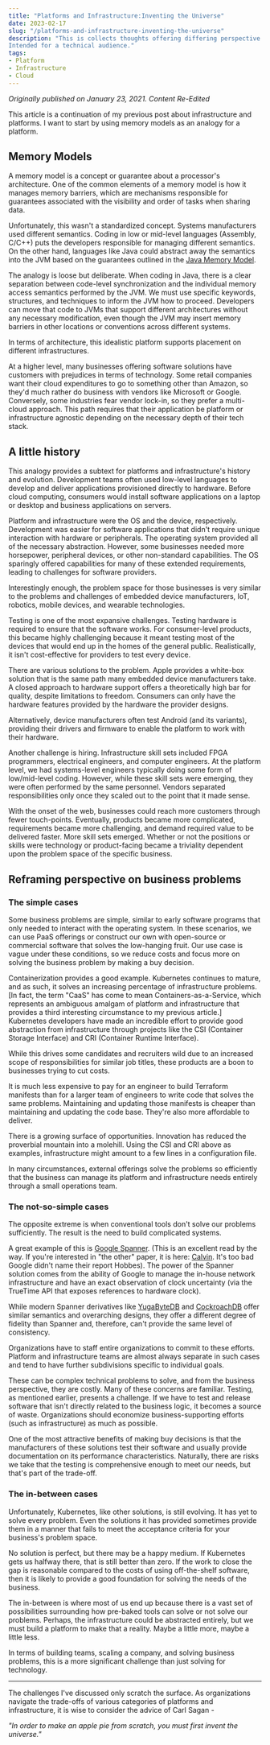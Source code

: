 ```yaml
---
title: "Platforms and Infrastructure:Inventing the Universe"
date: 2023-02-17
slug: "/platforms-and-infrastructure-inventing-the-universe"
description: "This is collects thoughts offering differing perspective about platform and infrastructure.
Intended for a technical audience."
tags:
- Platform
- Infrastructure
- Cloud
---
```


_Originally published on January 23, 2021. Content Re-Edited_

This article is a continuation of my previous post about infrastructure and platforms. 
I want to start by using memory models as an analogy for a platform.

##  Memory Models

A memory model is a concept or guarantee about a processor's architecture. 
One of the common elements of a memory model is how it manages memory barriers,
which are mechanisms responsible for guarantees associated with the visibility and order of tasks when sharing data.

Unfortunately, this wasn't a standardized concept.
Systems manufacturers used different semantics.
Coding in low or mid-level languages (Assembly, C/C++) puts the developers responsible for managing different semantics.
On the other hand,
languages like Java could abstract away the semantics into the JVM based on the guarantees
outlined in the [Java Memory Model](https://docs.oracle.com/javase/specs/jls/se17/html/jls-17.html#jls-17.4).

The analogy is loose but deliberate.
When coding in Java,
there is a clear separation between code-level synchronization and the individual memory access semantics
performed by the JVM.
We must use specific keywords, structures, and techniques to inform the JVM how to proceed.
Developers can move that code to JVMs that support different architectures without any necessary modification,
even though the JVM may insert memory barriers in other locations or conventions across different systems.

In terms of architecture, this idealistic platform supports placement on different infrastructures.

At a higher level, many businesses offering software solutions have customers with prejudices in terms of technology.
Some retail companies want their cloud expenditures to go to something other than Amazon,
so they'd much rather do business with vendors like Microsoft or Google.
Conversely, some industries fear vendor lock-in, so they prefer a multi-cloud approach.
This path requires
that their application be platform or infrastructure agnostic depending on the necessary depth of their tech stack.

## A little history

This analogy provides a subtext for platforms and infrastructure's history and evolution.
Development teams often used low-level languages to develop and deliver applications provisioned directly to hardware.
Before cloud computing,
consumers would install software applications on a laptop or desktop and business applications on servers.

Platform and infrastructure were the OS and the device, respectively.
Development was easier for software applications that didn't require unique interaction with hardware or peripherals.
The operating system provided all of the necessary abstraction.
However, some businesses needed more horsepower, peripheral devices, or other non-standard capabilities.
The OS sparingly offered capabilities for many of these extended requirements,
leading to challenges for software providers.

Interestingly enough,
the problem space for those businesses is very similar to the problems and challenges of embedded device manufacturers,
IoT, robotics, mobile devices, and wearable technologies.

Testing is one of the most expansive challenges.
Testing hardware is required to ensure that the software works.
For consumer-level products,
this became
highly challenging because it meant testing most of the devices that would end up in the homes of the general public.
Realistically, it isn't cost-effective for providers to test every device.

There are various solutions to the problem.
Apple provides a white-box solution that is the same path many embedded device manufacturers take.
A closed approach to hardware support offers a theoretically high bar for quality, despite limitations to freedom.
Consumers can only have the hardware features provided by the hardware the provider designs.

Alternatively, device manufacturers often test Android (and its variants),
providing their drivers and firmware to enable the platform to work with their hardware.

Another challenge is hiring.
Infrastructure skill sets included FPGA programmers, electrical engineers, and computer engineers.
At the platform level, we had systems-level engineers typically doing some form of low/mid-level coding.
However, while these skill sets were emerging, they were often performed by the same personnel.
Vendors separated responsibilities only once they scaled out to the point that it made sense.

With the onset of the web, businesses could reach more customers through fewer touch-points.
Eventually, products became more complicated, requirements became more challenging,
and demand required value to be delivered faster.
More skill sets emerged.
Whether or not the positions or skills were technology or product-facing became a triviality dependent upon the problem space of the specific business.

## Reframing perspective on business problems

### The simple cases

Some business problems are simple,
similar to early software programs that only needed to interact with the operating system.
In these scenarios,
we can use PaaS offerings
or construct our own with open-source or commercial software that solves the low-hanging fruit.
Our use case is vague under these conditions,
so we reduce costs and focus more on solving the business problem by making a buy decision.

Containerization provides a good example.
Kubernetes continues to mature, and as such, it solves an increasing percentage of infrastructure problems.
[In fact, the term "CaaS" has come to mean Containers-as-a-Service, which represents an ambiguous amalgam of platform and infrastructure that provides a third interesting circumstance to my previous article.] Kubernetes developers have made an incredible effort
to provide good abstraction from infrastructure through projects like the CSI (Container Storage Interface) and CRI
(Container Runtime Interface).

While this drives some candidates and recruiters wild due to an increased scope of responsibilities for similar job titles,
these products are a boon to businesses trying to cut costs.

It is much less expensive to pay for an engineer to build Terraform manifests than for a larger team of engineers
to write code that solves the same problems.
Maintaining and updating those manifests is cheaper than maintaining and updating the code base.
They're also more affordable to deliver.

There is a growing surface of opportunities.
Innovation has reduced the proverbial mountain into a molehill.
Using the CSI and CRI above as examples, infrastructure might amount to a few lines in a configuration file.

In many circumstances,
external offerings solve the problems so efficiently that the business can manage its platform and infrastructure needs entirely through a small operations team.

### The not-so-simple cases

The opposite extreme is when conventional tools don't solve our problems sufficiently.
The result is the need to build complicated systems.

A great example of this is [Google Spanner](https://static.googleusercontent.com/media/research.google.com/en//archive/spanner-osdi2012.pdf).
(This is an excellent read by the way.
If you're interested in "the other" paper, it is here:
[Calvin](http://cs.yale.edu/homes/thomson/publications/calvin-sigmod12.pdf).
It's too bad Google 
didn't name their report Hobbes).
The power of the Spanner solution comes from the ability of Google
to manage the in-house network infrastructure and have an exact observation of clock uncertainty
(via the TrueTime API that exposes references to hardware clock).

While modern Spanner derivatives like [YugaByteDB](https://www.yugabyte.com/) and [CockroachDB](https://www.cockroachlabs.com/) offer similar
semantics and overarching designs,
they offer a different degree of fidelity than Spanner and, therefore, can't provide the same level of consistency.

Organizations have to staff entire organizations to commit to these efforts.
Platform and infrastructure teams are almost always separate in such cases
and tend to have further subdivisions specific to individual goals.

These can be complex technical problems to solve, and from the business perspective, they are costly.
Many of these concerns are familiar.
Testing, as mentioned earlier, presents a challenge.
If we have to test and release software that isn't directly related to the business logic, it becomes a source of waste.
Organizations should economize business-supporting efforts (such as infrastructure) as much as possible.

One of the most attractive benefits of making buy decisions is
that the manufacturers of these solutions test their software
and usually provide documentation on its performance characteristics.
Naturally, there are risks we take that the testing is comprehensive enough to meet our needs,
but that's part of the trade-off.

### The in-between cases

Unfortunately, Kubernetes, like other solutions, is still evolving.
It has yet to solve every problem.
Even the solutions it has provided sometimes provide them in a manner
that fails to meet the acceptance criteria for your business's problem space.

No solution is perfect, but there may be a happy medium.
If Kubernetes gets us halfway there, that is still better than zero.
If the work to close the gap is reasonable compared to the costs of using off-the-shelf software,
then it is likely to provide a good foundation for solving the needs of the business.

The in-between is where most of us end up
because there is a vast set of possibilities surrounding how pre-baked tools can solve or not solve our problems.
Perhaps, the infrastructure could be abstracted entirely, but we must build a platform to make that a reality.
Maybe a little more, maybe a little less.

In terms of building teams, scaling a company,
and solving business problems, this is a more significant challenge than just solving for technology.

---

The challenges I've discussed only scratch the surface.
As organizations navigate the trade-offs of various categories of platforms and infrastructure,
it is wise to consider the advice of Carl Sagan -

_"In order to make an apple pie from scratch, you must first invent the universe."_

